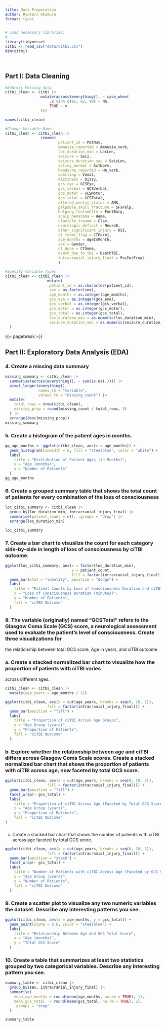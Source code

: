 ```yaml
---
title: Data Preparation
author: Ryotaro Okumura
format: typst
---
```


```r
# Load necessary libraries:
# ...
library(tidyverse)
citbi <- read_csv("data/citbi.csv")
dim(citbi)

```

\

## Part I: Data Cleaning

```r
#Address Missing data
citbi_clean <- citbi |>
                mutate(across(everything(), ~ case_when(
                    .x %in% c(91, 92, 99) ~ NA, 
                    TRUE ~.x
                )))
```

```r
names(citbi_clean)
```

```r
#Change Variable Name
citbi_clean <- citbi_clean |>
                rename(
                        patient_id = PatNum,
                        amnesia_reported = Amnesia_verb,
                        loc_duration_min = LocLen,
                        seizure = Seiz,
                        seizure_duration_sec = SeizLen,
                        acting_normal = ActNorm,
                        headache_reported = HA_verb,
                        vomiting = Vomit,
                        dizziness = Dizzy,
                        gcs_eye = GCSEye,
                        gcs_verbal = GCSVerbal,
                        gcs_motor = GCSMotor,
                        gcs_total = GCSTotal,
                        altered_mental_status = AMS,
                        palpable_skull_fracture = SFxPalp,
                        bulging_fontanelle = FontBulg,
                        scalp_hematoma = Hema,
                        clavicle_trauma = Clav,
                        neurologic_deficit = NeuroD,
                        other_significant_injury = OSI,
                        ct_form1_flag = CTForm1,
                        age_months = AgeInMonth,
                        sex = Gender,
                        ct_done = CTDone,
                        death_due_to_tbi = DeathTBI,
                        intracranial_injury_final = PosIntFinal
                        )
```

```r
#Specify Variable Types
citbi_clean <- citbi_clean |>
                   mutate(
                    patient_id = as.character(patient_id),
                    sex = as.factor(sex),
                    age_months = as.integer(age_months),
                    gcs_eye = as.integer(gcs_eye),
                    gcs_verbal = as.integer(gcs_verbal),
                    gcs_motor = as.integer(gcs_motor),
                    gcs_total = as.integer(gcs_total),
                    loc_duration_min = as.numeric(loc_duration_min),
                    seizure_duration_sec = as.numeric(seizure_duration_sec)
  )
```

{{< pagebreak >}}

## Part II: Exploratory Data Analysis (EDA)

### 4. Create a missing data summary

```r
missing_summary <- citbi_clean |>
  summarise(across(everything(), ~ sum(is.na(.)))) |>
  pivot_longer(everything(),
               names_to = "variable",
               values_to = "missing_count") |>
  mutate(
    total_rows = nrow(citbi_clean),
    missing_prop = round(missing_count / total_rows, 3)
  ) |>
  arrange(desc(missing_prop))
missing_summary
```

### 5. Create a histogram of the patient ages in months.

```r
gg_age_months <- ggplot(citbi_clean, aes(x = age_months)) +
  geom_histogram(binwidth = 6, fill = "steelblue", color = "white") +
  labs(
    title = "Distribution of Patient Ages (in Months)",
    x = "Age (months)",
    y = "Number of Patients"
  ) 
gg_age_months
```

### 6. Create a grouped summary table that shows the total count of patients for every combination of the loss of consciousness

```r
loc_citbi_summary <- citbi_clean |>
  group_by(loc_duration_min, intracranial_injury_final) |>
  summarise(patient_count = n(), .groups = "drop") |>
  arrange(loc_duration_min)

loc_citbi_summary
```

### 7. Create a bar chart to visualize the count for each category side-by-side in length of loss of consciousness by ciTBI outcome.

```r
ggplot(loc_citbi_summary, aes(x = factor(loc_duration_min),
                              y = patient_count,
                              fill = factor(intracranial_injury_final))) +
  geom_bar(stat = "identity", position = "dodge") +
  labs(
    title = "Patient Counts by Loss of Consciousness Duration and ciTBI Outcome",
    x = "Loss of Consciousness Duration (minutes)",
    y = "Number of Patients",
    fill = "ciTBI Outcome"
  )
```

### 8. The variable (originally) named “GCSTotal” refers to the Glasgow Coma Scale (GCS) score, a neurological assessment used to evaluate the patient’s level of consciousness. Create three visualizations for
the relationship between total GCS score, Age in years, and ciTBI outcome.

### a. Create a stacked normalized bar chart to visualize how the proportion of patients with ciTBI varies
across different ages.

```r
citbi_clean <- citbi_clean |>
  mutate(age_years = age_months / 12)

ggplot(citbi_clean, aes(x = cut(age_years, breaks = seq(0, 18, 2)),
                   fill = factor(intracranial_injury_final))) +
  geom_bar(position = "fill") +
  labs(
    title = "Proportion of ciTBI Across Age Groups",
    x = "Age Group (years)",
    y = "Proportion of Patients",
    fill = "ciTBI Outcome"
  )
```

### b. Explore whether the relationship between age and ciTBI differs across Glasgow Coma Scale scores. Create a stacked normalized bar chart that shows the proportion of patients with ciTBI across age, now faceted by total GCS score.

```r
ggplot(citbi_clean, aes(x = cut(age_years, breaks = seq(0, 18, 2)),
                   fill = factor(intracranial_injury_final))) +
  geom_bar(position = "fill") +
  facet_wrap(~ gcs_total) +
  labs(
    title = "Proportion of ciTBI Across Age (Faceted by Total GCS Score)",
    x = "Age Group (years)",
    y = "Proportion of Patients",
    fill = "ciTBI Outcome"
)
```

### 
c. Create a stacked bar chart that shows the number of patients with ciTBI across age faceted by total GCS score.

```r
ggplot(citbi_clean, aes(x = cut(age_years, breaks = seq(0, 18, 2)),
                   fill = factor(intracranial_injury_final))) +
  geom_bar(position = "stack") +
  facet_wrap(~ gcs_total) +
  labs(
    title = "Number of Patients with ciTBI Across Age (Faceted by GCS Score)",
    x = "Age Group (years)",
    y = "Number of Patients",
    fill = "ciTBI Outcome"
  )
```

### 9. Create a scatter plot to visualize any two numeric variables the dataset. Describe any interesting patterns you see.

```r
ggplot(citbi_clean, aes(x = age_months, y = gcs_total)) +
  geom_point(alpha = 0.6, color = "steelblue") +
  labs(
    title = "Relationship Between Age and GCS Total Score",
    x = "Age (months)",
    y = "Total GCS Score"
  )
```

### 10. Create a table that summarizes at least two statistics grouped by two categorical variables. Describe any interesting pattern you see.

```r
summary_table <- citbi_clean |>
  group_by(sex, intracranial_injury_final) |>
  summarise(
    mean_age_months = round(mean(age_months, na.rm = TRUE), 1),
    mean_gcs_total  = round(mean(gcs_total, na.rm = TRUE), 2),
    .groups = "drop"
  )

summary_table
```